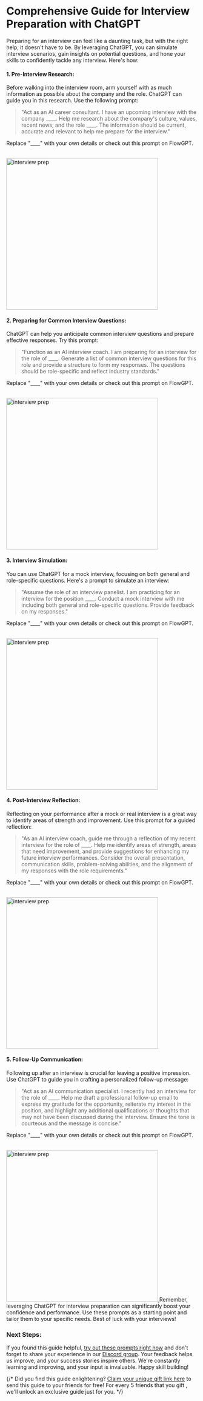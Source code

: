 # Comprehensive Guide for Interview Preparation with ChatGPT

Preparing for an interview can feel like a daunting task, but with the right help, it doesn't have to be. By leveraging ChatGPT, you can simulate interview scenarios, gain insights on potential questions, and hone your skills to confidently tackle any interview. Here's how:

#### 1. Pre-Interview Research: 
Before walking into the interview room, arm yourself with as much information as possible about the company and the role. ChatGPT can guide you in this research. Use the following prompt:

> "Act as an AI career consultant. I have an upcoming interview with the company ____. Help me research about the company's culture, values, recent news, and the role ____. The information should be current, accurate and relevant to help me prepare for the interview."

Replace "____" with your own details or check out this prompt on FlowGPT.

<br/> 
<a 
target="_blank" 
href='https://flowgpt.com/prompt/WMqV7JPBLhy9z8cd3_6_S'> 
<img src="/promptCard/4.interview/interview1.png" alt="interview prep" title="interview prep" width="400" style={{borderRadius:"16px" }} /> 
</a>

#### 2. Preparing for Common Interview Questions:
ChatGPT can help you anticipate common interview questions and prepare effective responses. Try this prompt:

> "Function as an AI interview coach. I am preparing for an interview for the role of ____. Generate a list of common interview questions for this role and provide a structure to form my responses. The questions should be role-specific and reflect industry standards."

Replace "____" with your own details or check out this prompt on FlowGPT.

<br/>
 <a 
target="_blank"
href='https://flowgpt.com/prompt/GdbmF28NF4MoPRdQGzX6Z'> 
<img 
src="/promptCard/4.interview/interview2.png" alt="interview prep" title="interview prep" width="400" style={{borderRadius:"16px" }} /> 
</a>

#### 3. Interview Simulation:
You can use ChatGPT for a mock interview, focusing on both general and role-specific questions. Here's a prompt to simulate an interview:

> "Assume the role of an interview panelist. I am practicing for an interview for the position ____. Conduct a mock interview with me including both general and role-specific questions. Provide feedback on my responses."

Replace "____" with your own details or check out this prompt on FlowGPT.

<br/> 
<a 
target="_blank"
href='https://flowgpt.com/prompt/5Bv8hAkqBg0xEuGRL7KK-'> 
<img 
src="/promptCard/4.interview/interview3.png" alt="interview prep" title="interview prep" width="400" style={{borderRadius:"16px" }} /> 
</a>

#### 4. Post-Interview Reflection:
Reflecting on your performance after a mock or real interview is a great way to identify areas of strength and improvement. Use this prompt for a guided reflection:

> "As an AI interview coach, guide me through a reflection of my recent interview for the role of ____. Help me identify areas of strength, areas that need improvement, and provide suggestions for enhancing my future interview performances. Consider the overall presentation, communication skills, problem-solving abilities, and the alignment of my responses with the role requirements."

Replace "____" with your own details or check out this prompt on FlowGPT.

<br/> 
<a 
target="_blank" 
href='https://flowgpt.com/prompt/Kpp915y6a5PcxCEAJpPRW'> 
<img 
src="/promptCard/4.interview/interview4.png" alt="interview prep" title="interview prep" width="400" style={{borderRadius:"16px" }} /> 
</a>

#### 5. Follow-Up Communication:
Following up after an interview is crucial for leaving a positive impression. Use ChatGPT to guide you in crafting a personalized follow-up message:

> "Act as an AI communication specialist. I recently had an interview for the role of ____. Help me draft a professional follow-up email to express my gratitude for the opportunity, reiterate my interest in the position, and highlight any additional qualifications or thoughts that may not have been discussed during the interview. Ensure the tone is courteous and the message is concise."

Replace "____" with your own details or check out this prompt on FlowGPT.

<br/> 
<a 
target="_blank" 
href='https://flowgpt.com/prompt/WEdHFK8MyeT6msbh-fkSg'> 
<img 
src="/promptCard/4.interview/interview5.png" alt="interview prep" title="interview prep" width="400" style={{borderRadius:"16px" }} /> 
</a>
Remember, leveraging ChatGPT for interview preparation can significantly boost your confidence and performance. Use these prompts as a starting point and tailor them to your specific needs. Best of luck with your interviews!

### Next Steps:
If you found this guide helpful, [try out these prompts right now](https://flowgpt.com) and don't forget to share your experience in our [Discord group](https://discord.gg/flowgpt). Your feedback helps us improve, and your success stories inspire others. We're constantly learning and improving, and your input is invaluable. Happy skill building!

{/* Did you find this guide enlightening? [Claim your unique gift link here](https://flowgpt.referral-factory.com/frkDh8/join) to send this guide to your friends for free! For every 5 friends that you gift , we'll unlock an exclusive guide just for you. */}
